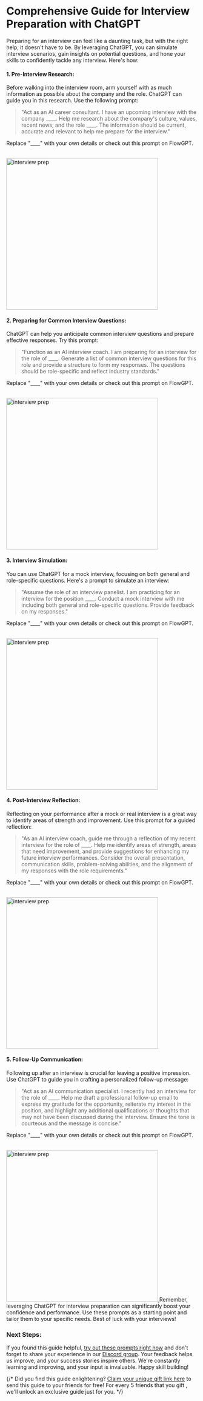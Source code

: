 # Comprehensive Guide for Interview Preparation with ChatGPT

Preparing for an interview can feel like a daunting task, but with the right help, it doesn't have to be. By leveraging ChatGPT, you can simulate interview scenarios, gain insights on potential questions, and hone your skills to confidently tackle any interview. Here's how:

#### 1. Pre-Interview Research: 
Before walking into the interview room, arm yourself with as much information as possible about the company and the role. ChatGPT can guide you in this research. Use the following prompt:

> "Act as an AI career consultant. I have an upcoming interview with the company ____. Help me research about the company's culture, values, recent news, and the role ____. The information should be current, accurate and relevant to help me prepare for the interview."

Replace "____" with your own details or check out this prompt on FlowGPT.

<br/> 
<a 
target="_blank" 
href='https://flowgpt.com/prompt/WMqV7JPBLhy9z8cd3_6_S'> 
<img src="/promptCard/4.interview/interview1.png" alt="interview prep" title="interview prep" width="400" style={{borderRadius:"16px" }} /> 
</a>

#### 2. Preparing for Common Interview Questions:
ChatGPT can help you anticipate common interview questions and prepare effective responses. Try this prompt:

> "Function as an AI interview coach. I am preparing for an interview for the role of ____. Generate a list of common interview questions for this role and provide a structure to form my responses. The questions should be role-specific and reflect industry standards."

Replace "____" with your own details or check out this prompt on FlowGPT.

<br/>
 <a 
target="_blank"
href='https://flowgpt.com/prompt/GdbmF28NF4MoPRdQGzX6Z'> 
<img 
src="/promptCard/4.interview/interview2.png" alt="interview prep" title="interview prep" width="400" style={{borderRadius:"16px" }} /> 
</a>

#### 3. Interview Simulation:
You can use ChatGPT for a mock interview, focusing on both general and role-specific questions. Here's a prompt to simulate an interview:

> "Assume the role of an interview panelist. I am practicing for an interview for the position ____. Conduct a mock interview with me including both general and role-specific questions. Provide feedback on my responses."

Replace "____" with your own details or check out this prompt on FlowGPT.

<br/> 
<a 
target="_blank"
href='https://flowgpt.com/prompt/5Bv8hAkqBg0xEuGRL7KK-'> 
<img 
src="/promptCard/4.interview/interview3.png" alt="interview prep" title="interview prep" width="400" style={{borderRadius:"16px" }} /> 
</a>

#### 4. Post-Interview Reflection:
Reflecting on your performance after a mock or real interview is a great way to identify areas of strength and improvement. Use this prompt for a guided reflection:

> "As an AI interview coach, guide me through a reflection of my recent interview for the role of ____. Help me identify areas of strength, areas that need improvement, and provide suggestions for enhancing my future interview performances. Consider the overall presentation, communication skills, problem-solving abilities, and the alignment of my responses with the role requirements."

Replace "____" with your own details or check out this prompt on FlowGPT.

<br/> 
<a 
target="_blank" 
href='https://flowgpt.com/prompt/Kpp915y6a5PcxCEAJpPRW'> 
<img 
src="/promptCard/4.interview/interview4.png" alt="interview prep" title="interview prep" width="400" style={{borderRadius:"16px" }} /> 
</a>

#### 5. Follow-Up Communication:
Following up after an interview is crucial for leaving a positive impression. Use ChatGPT to guide you in crafting a personalized follow-up message:

> "Act as an AI communication specialist. I recently had an interview for the role of ____. Help me draft a professional follow-up email to express my gratitude for the opportunity, reiterate my interest in the position, and highlight any additional qualifications or thoughts that may not have been discussed during the interview. Ensure the tone is courteous and the message is concise."

Replace "____" with your own details or check out this prompt on FlowGPT.

<br/> 
<a 
target="_blank" 
href='https://flowgpt.com/prompt/WEdHFK8MyeT6msbh-fkSg'> 
<img 
src="/promptCard/4.interview/interview5.png" alt="interview prep" title="interview prep" width="400" style={{borderRadius:"16px" }} /> 
</a>
Remember, leveraging ChatGPT for interview preparation can significantly boost your confidence and performance. Use these prompts as a starting point and tailor them to your specific needs. Best of luck with your interviews!

### Next Steps:
If you found this guide helpful, [try out these prompts right now](https://flowgpt.com) and don't forget to share your experience in our [Discord group](https://discord.gg/flowgpt). Your feedback helps us improve, and your success stories inspire others. We're constantly learning and improving, and your input is invaluable. Happy skill building!

{/* Did you find this guide enlightening? [Claim your unique gift link here](https://flowgpt.referral-factory.com/frkDh8/join) to send this guide to your friends for free! For every 5 friends that you gift , we'll unlock an exclusive guide just for you. */}
